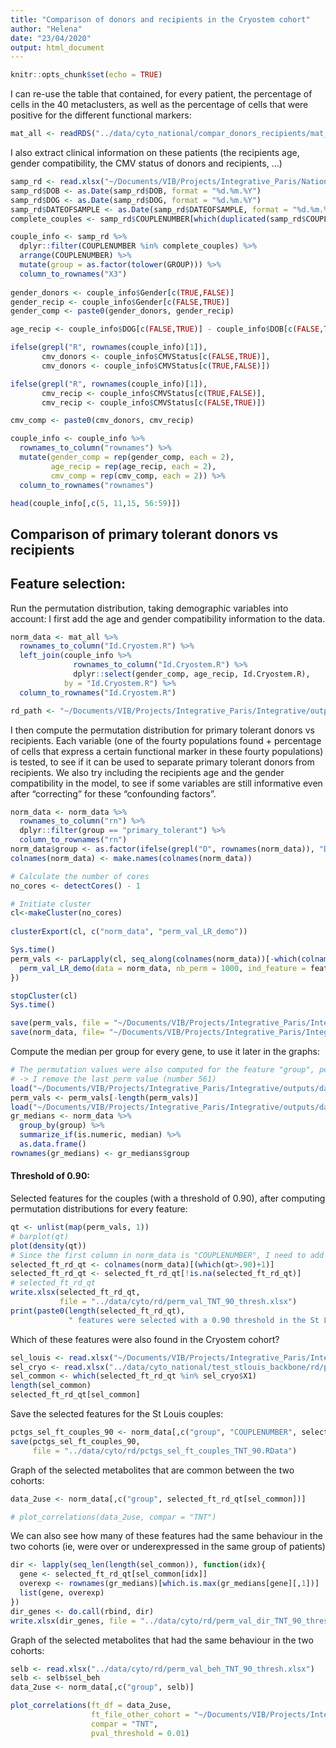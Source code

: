 ```yaml
---
title: "Comparison of donors and recipients in the Cryostem cohort"
author: "Helena"
date: "23/04/2020"
output: html_document
---
```


```r
knitr::opts_chunk$set(echo = TRUE)
```

I can re-use the table that contained, for every patient, the percentage 
of cells in the 40 metaclusters, as well as the percentage of cells that were 
positive for the different functional markers:
```r
mat_all <- readRDS("../data/cyto_national/compar_donors_recipients/mat_pheno_funct_all_patients.RDS")
```

I also extract clinical information on these patients (the recipients age,
gender compatibility, the CMV status of donors and recipients, ...)
```r
samp_rd <- read.xlsx("~/Documents/VIB/Projects/Integrative_Paris/National_cohort/Data synthesis national cohort Cryostem 15042019_FINAL_filtered.xlsx")
samp_rd$DOB <- as.Date(samp_rd$DOB, format = "%d.%m.%Y")
samp_rd$DOG <- as.Date(samp_rd$DOG, format = "%d.%m.%Y")
samp_rd$DATEOFSAMPLE <- as.Date(samp_rd$DATEOFSAMPLE, format = "%d.%m.%Y")
complete_couples <- samp_rd$COUPLENUMBER[which(duplicated(samp_rd$COUPLENUMBER))]

couple_info <- samp_rd %>% 
  dplyr::filter(COUPLENUMBER %in% complete_couples) %>% 
  arrange(COUPLENUMBER) %>% 
  mutate(group = as.factor(tolower(GROUP))) %>% 
  column_to_rownames("X3")
  
gender_donors <- couple_info$Gender[c(TRUE,FALSE)]
gender_recip <- couple_info$Gender[c(FALSE,TRUE)]
gender_comp <- paste0(gender_donors, gender_recip)

age_recip <- couple_info$DOG[c(FALSE,TRUE)] - couple_info$DOB[c(FALSE,TRUE)]

ifelse(grepl("R", rownames(couple_info)[1]), 
       cmv_donors <- couple_info$CMVStatus[c(FALSE,TRUE)],
       cmv_donors <- couple_info$CMVStatus[c(TRUE,FALSE)])

ifelse(grepl("R", rownames(couple_info)[1]), 
       cmv_recip <- couple_info$CMVStatus[c(TRUE,FALSE)],
       cmv_recip <- couple_info$CMVStatus[c(FALSE,TRUE)])

cmv_comp <- paste0(cmv_donors, cmv_recip)

couple_info <- couple_info %>% 
  rownames_to_column("rownames") %>% 
  mutate(gender_comp = rep(gender_comp, each = 2),
         age_recip = rep(age_recip, each = 2),
         cmv_comp = rep(cmv_comp, each = 2)) %>% 
  column_to_rownames("rownames")

head(couple_info[,c(5, 11,15, 56:59)])
```


## Comparison of primary tolerant donors vs recipients

## Feature selection:

Run the permutation distribution, taking demographic variables into account:
I first add the age and gender compatibility information to the data.
```r
norm_data <- mat_all %>% 
  rownames_to_column("Id.Cryostem.R") %>% 
  left_join(couple_info %>% 
              rownames_to_column("Id.Cryostem.R") %>% 
              dplyr::select(gender_comp, age_recip, Id.Cryostem.R),
            by = "Id.Cryostem.R") %>% 
  column_to_rownames("Id.Cryostem.R")

rd_path <- "~/Documents/VIB/Projects/Integrative_Paris/Integrative/outputs/data/cyto_national/compar_donors_recipients/"
```

I then compute the permutation distribution for primary tolerant donors vs recipients.
Each variable (one of the fourty populations found + percentage of cells that 
express a certain functional marker in these fourty populations) is tested, 
to see if it can be used to separate primary tolerant donors from recipients. We 
also try including the recipients age and the gender compatibility in the model,
to see if some variables are still informative even after "correcting" for these
"confounding factors".
```r
norm_data <- norm_data %>% 
  rownames_to_column("rn") %>% 
  dplyr::filter(group == "primary_tolerant") %>% 
  column_to_rownames("rn")
norm_data$group <- as.factor(ifelse(grepl("D", rownames(norm_data)), "D", "R"))
colnames(norm_data) <- make.names(colnames(norm_data))

# Calculate the number of cores
no_cores <- detectCores() - 1

# Initiate cluster
cl<-makeCluster(no_cores)
 
clusterExport(cl, c("norm_data", "perm_val_LR_demo"))

Sys.time()
perm_vals <- parLapply(cl, seq_along(colnames(norm_data))[-which(colnames(norm_data) %in% c("group", "age_recip", "gender_comp"))], function(feat){
  perm_val_LR_demo(data = norm_data, nb_perm = 1000, ind_feature = feat)
})

stopCluster(cl)
Sys.time()

save(perm_vals, file = "~/Documents/VIB/Projects/Integrative_Paris/Integrative/outputs/data/cyto_national/compar_donors_recipients/perm_vals_PT.RData")
save(norm_data, file= "~/Documents/VIB/Projects/Integrative_Paris/Integrative/outputs/data/cyto_national/compar_donors_recipients/norm_data_PT.RData")
```


Compute the median per group for every gene, to use it later in the graphs:
```r
# The permutation values were also computed for the feature "group", per error
# -> I remove the last perm value (number 561)
load("~/Documents/VIB/Projects/Integrative_Paris/Integrative/outputs/data/cyto/rd/perm_vals_TNT.RData")
perm_vals <- perm_vals[-length(perm_vals)]
load("~/Documents/VIB/Projects/Integrative_Paris/Integrative/outputs/data/cyto/rd/norm_data_TNT.RData")
gr_medians <- norm_data %>% 
  group_by(group) %>% 
  summarize_if(is.numeric, median) %>% 
  as.data.frame()
rownames(gr_medians) <- gr_medians$group
```



#### Threshold of 0.90:

Selected features for the couples (with a threshold of 0.90), after 
computing permutation distributions for every feature:
```r
qt <- unlist(map(perm_vals, 1))
# barplot(qt)
plot(density(qt))
# Since the first column in norm_data is "COUPLENUMBER", I need to add +1 here:
selected_ft_rd_qt <- colnames(norm_data)[(which(qt>.90)+1)]
selected_ft_rd_qt <- selected_ft_rd_qt[!is.na(selected_ft_rd_qt)]
# selected_ft_rd_qt
write.xlsx(selected_ft_rd_qt, 
           file = "../data/cyto/rd/perm_val_TNT_90_thresh.xlsx")
print(paste0(length(selected_ft_rd_qt),
             " features were selected with a 0.90 threshold in the St Louis cohort."))
```

Which of these features were also found in the Cryostem cohort?
```r
sel_louis <- read.xlsx("~/Documents/VIB/Projects/Integrative_Paris/Integrative/outputs/data/cyto/rd/perm_val_TNT_90_thresh.xlsx", colNames = FALSE)
sel_cryo <- read.xlsx("../data/cyto_national/test_stlouis_backbone/rd/perm_val_TNT_90_thresh.xlsx", colNames = FALSE)
sel_common <- which(selected_ft_rd_qt %in% sel_cryo$X1)
length(sel_common)
selected_ft_rd_qt[sel_common]
```

Save the selected features for the St Louis couples:
```r
pctgs_sel_ft_couples_90 <- norm_data[,c("group", "COUPLENUMBER", selected_ft_rd_qt[sel_common])]
save(pctgs_sel_ft_couples_90, 
     file = "../data/cyto/rd/pctgs_sel_ft_couples_TNT_90.RData")
```


Graph of the selected metabolites that are common between the two cohorts:
```r
data_2use <- norm_data[,c("group", selected_ft_rd_qt[sel_common])]

# plot_correlations(data_2use, compar = "TNT")
```

We can also see how many of these features had the same behaviour in the two cohorts (ie, 
were over or underexpressed in the same group of patients)
```r
dir <- lapply(seq_len(length(sel_common)), function(idx){
  gene <- selected_ft_rd_qt[sel_common[idx]]
  overexp <- rownames(gr_medians)[which.is.max(gr_medians[gene][,1])]
  list(gene, overexp)
})
dir_genes <- do.call(rbind, dir)
write.xlsx(dir_genes, file = "../data/cyto/rd/perm_val_dir_TNT_90_thresh.xlsx")
```

Graph of the selected metabolites that had the same behaviour in the two cohorts:
```r
selb <- read.xlsx("../data/cyto/rd/perm_val_beh_TNT_90_thresh.xlsx")
selb <- selb$sel_beh
data_2use <- norm_data[,c("group", selb)]

plot_correlations(ft_df = data_2use,
                  ft_file_other_cohort = "~/Documents/VIB/Projects/Integrative_Paris/Integrative/outputs/data/cyto_national/test_stlouis_backbone/rd/pctgs_sel_ft_couples_TNT_90.RData",
                  compar = "TNT",
                  pval_threshold = 0.01)

```
